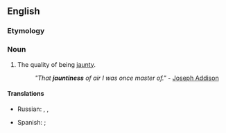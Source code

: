 ==English==

===Etymology===
{{suffix|en|jaunty|ness}}

===Noun===
{{en-noun|~}}

# The quality of being [[jaunty]].
#: ''"That '''jauntiness''' of air I was once master of."'' - [[w:Joseph Addison|Joseph Addison]]

====Translations====
{{trans-top|quality of being jaunty}}
* Russian: {{t+|ru|изя́щество|n}}, {{t+|ru|грацио́зность|f}}, {{t+|ru|элега́нтность|f}}
{{trans-mid}}
* Spanish: {{t+|es|animación|f}}; {{t+|es|vivacidad|f}}
{{trans-bottom}}
